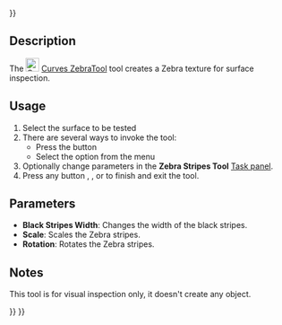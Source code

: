 <languages/>
{{UnfinishedDocu{{#translation:}}}}
<translate>

<!--T:1-->
{{Docnav
|[[Curves_CurveOnSurface|CurveOnSurface]]
|[[Curves_TrimFace|TrimFace]]
|[[Curves_Workbench|Curves]]
|IconL=Curves_CurveOnSurface.svg
|IconR=Curves_TrimFace.svg
|IconC=Curves_workbench_icon.svg
}}

<!--T:2-->
{{GuiCommand
|Name=Curves ZebraTool
|MenuLocation=Surfaces → Zebra Tool
|Workbenches=[[Curves_Workbench|Curves]]
}}

==Description== <!--T:3-->

<!--T:4-->
The [[Image:Curves_ZebraTool.svg|24px]] [[Curves_ZebraTool|Curves ZebraTool]] tool creates a Zebra texture for surface inspection.

==Usage== <!--T:5-->

<!--T:6-->
# Select the surface to be tested
# There are several ways to invoke the tool:
#* Press the {{Button|[[Image:Curves_ZebraTool.svg|16px]] [[Curves_ZebraTool|ZebraTool]]}} button
#* Select the {{MenuCommand|Surfaces → [[Image:Curves_ZebraTool.svg|16px]] ZebraTool}} option from the menu
# Optionally change parameters in the '''Zebra Stripes Tool''' [[Task_panel|Task panel]].
# Press any button {{Button|OK}}, {{Button|Cancel}}, or {{Button|Quit}} to finish and exit the tool.

==Parameters== <!--T:9-->

<!--T:12-->
* '''Black Stripes Width''': Changes the width of the black stripes.
* '''Scale''': Scales the Zebra stripes.
* '''Rotation''': Rotates the Zebra stripes.

==Notes== <!--T:7-->

<!--T:13-->
This tool is for visual inspection only, it doesn't create any object.


<!--T:11-->
{{Docnav
|[[Curves_CurveOnSurface|CurveOnSurface]]
|[[Curves_TrimFace|TrimFace]]
|[[Curves_Workbench|Curves]]
|IconL=Curves_CurveOnSurface.svg
|IconR=Curves_TrimFace.svg
|IconC=Curves_workbench_icon.svg
}}

</translate>
{{Curves Tools navi{{#translation:}}}}
{{Userdocnavi{{#translation:}}}}